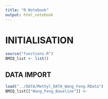 ```yaml
---
title: "R Notebook"
output: html_notebook
---
```


# INITIALISATION

```r
source("functions.R")
BMIQ_list <- list()
```

## DATA IMPORT

```r
load("../DATA/Methyl_DATA_Wang_Feng.RData")
BMIQ_list[["Wang_Feng_Baseline"]] <- 
```

